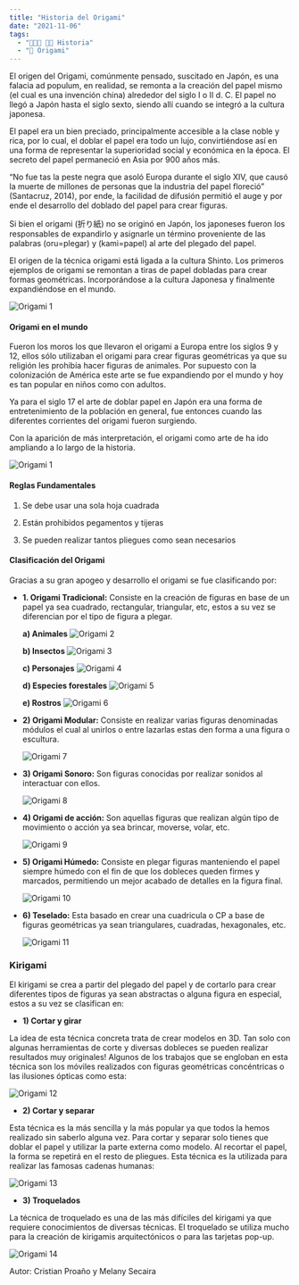 ```yaml
---
title: "Historia del Origami"
date: "2021-11-06"
tags:
  - "🧑🏻‍💻 👨‍🏫 Historia"
  - "🗿 Origami"
---
```


El origen del Origami, comúnmente pensado, suscitado en Japón, es una falacia ad populum,
en realidad, se remonta a la creación del papel mismo (el cual es una invención china)
alrededor del siglo I o II d. C. El papel no llegó a Japón hasta el siglo sexto, siendo allí cuando
se integró a la cultura japonesa.

El papel era un bien preciado, principalmente accesible a la clase noble y rica, por lo cual, el
doblar el papel era todo un lujo, convirtiéndose así en una forma de representar la
superioridad social y económica en la época. El secreto del papel permaneció en Asia por
900 años más.

“No fue tas la peste negra que asoló Europa durante el siglo XIV, que causó la muerte de
millones de personas que la industria del papel floreció” (Santacruz, 2014), por ende, la
facilidad de difusión permitió el auge y por ende el desarrollo del doblado del papel para
crear figuras.

Si bien el origami (折り紙) no se originó en Japón, los japoneses fueron los responsables de
expandirlo y asignarle un término proveniente de las palabras (oru=plegar) y (kami=papel)
al arte del plegado del papel.

El origen de la técnica origami está ligada a la cultura Shinto. Los primeros ejemplos de
origami se remontan a tiras de papel dobladas para crear formas geométricas.
Incorporándose a la cultura Japonesa y finalmente expandiéndose en el mundo.

![Origami 1](/images/histotoria-origami/rhino.gif)

#### Origami en el mundo

Fueron los moros los que llevaron el origami a Europa entre los siglos 9 y 12, ellos sólo
utilizaban el origami para crear figuras geométricas ya que su religión les prohibía hacer
figuras de animales. Por supuesto con la colonización de América este arte se fue
expandiendo por el mundo y hoy es tan popular en niños como con adultos.

Ya para el siglo 17 el arte de doblar papel en Japón era una forma de entretenimiento de la
población en general, fue entonces cuando las diferentes corrientes del origami fueron
surgiendo.

Con la aparición de más interpretación, el origami como arte de ha ido ampliando a lo largo
de la historia.

![Origami 1](/images/histotoria-origami/1.jpg)

#### Reglas Fundamentales

1. Se debe usar una sola hoja cuadrada

2. Están prohibidos pegamentos y tijeras

3. Se pueden realizar tantos pliegues como sean necesarios

#### Clasificación del Origami

Gracias a su gran apogeo y desarrollo el origami se fue clasificando por:

- **1. Origami Tradicional:** Consiste en la creación de figuras en base de un papel ya sea cuadrado, rectangular, triangular, etc, estos a su vez se diferencian por el tipo de figura a plegar.

  **a) Animales**
  ![Origami 2](/images/histotoria-origami/2.jpg)

  **b) Insectos**
  ![Origami 3](/images/histotoria-origami/3.jpg)

  **c) Personajes**
  ![Origami 4](/images/histotoria-origami/4.jpg)

  **d) Especies forestales**
  ![Origami 5](/images/histotoria-origami/5.jpg)

  **e) Rostros**
  ![Origami 6](/images/histotoria-origami/6.jpg)

- **2) Origami Modular:** Consiste en realizar varias figuras denominadas módulos el cual al unirlos o entre lazarlas estas den forma a una figura o escultura.

  ![Origami 7](/images/histotoria-origami/7.jpg)

- **3) Origami Sonoro:** Son figuras conocidas por realizar sonidos al interactuar con ellos.

  ![Origami 8](/images/histotoria-origami/8.jpg)

- **4) Origami de acción:** Son aquellas figuras que realizan algún tipo de movimiento o acción ya sea brincar, moverse, volar, etc.

  ![Origami 9](/images/histotoria-origami/9.jpg)

- **5) Origami Húmedo:** Consiste en plegar figuras manteniendo el papel siempre húmedo con el fin de que los dobleces queden firmes y marcados, permitiendo un mejor acabado de detalles en la figura final.

  ![Origami 10](/images/histotoria-origami/10.jpg)

- **6) Teselado:** Esta basado en crear una cuadricula o CP a base de figuras geométricas ya sean triangulares, cuadradas, hexagonales, etc.

  ![Origami 11](/images/histotoria-origami/11.jpg)

### Kirigami

El kirigami se crea a partir del plegado del papel y de cortarlo para crear diferentes tipos de figuras ya sean abstractas o alguna figura en especial, estos a su vez se clasifican en:

- **1) Cortar y girar**

La idea de esta técnica concreta trata de crear modelos en 3D. Tan solo con algunas herramientas de corte y diversas dobleces se pueden realizar resultados muy originales! Algunos de los trabajos que se engloban en esta técnica son los móviles realizados con figuras geométricas concéntricas o las ilusiones ópticas como esta:

![Origami 12](/images/histotoria-origami/12.jpg)

- **2) Cortar y separar**

Esta técnica es la más sencilla y la más popular ya que todos la hemos realizado sin saberlo alguna vez. Para cortar y separar solo tienes que doblar el papel y utilizar la parte externa como modelo. Al recortar el papel, la forma se repetirá en el resto de pliegues. Esta técnica es la utilizada para realizar las famosas cadenas humanas:

![Origami 13](/images/histotoria-origami/13.jpg)

- **3) Troquelados**

La técnica de troquelado es una de las más difíciles del kirigami ya que requiere conocimientos de diversas técnicas. El troquelado se utiliza mucho para la creación de kirigamis arquitectónicos o para las tarjetas pop-up.

![Origami 14](/images/histotoria-origami/14.jpg)

Autor: Cristian Proaño y Melany Secaira
